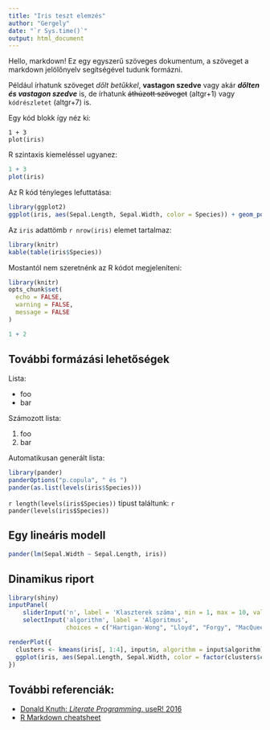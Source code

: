 ```yaml
---
title: "Iris teszt elemzés"
author: "Gergely"
date: "`r Sys.time()`"
output: html_document
---
```


Hello, markdown! Ez egy egyszerű szöveges dokumentum, 
a szöveget a markdown jelölőnyelv segítségével tudunk formázni.

Például írhatunk szöveget *dőlt betűkkel*, **vastagon szedve** vagy akár ***dőlten és vastagon szedve*** is, de írhatunk ~~áthúzott szöveget~~ (altgr+1) vagy `kódrészletet` (altgr+7) is.

Egy kód blokk így néz ki:

```
1 + 3
plot(iris)
```

R szintaxis kiemeléssel ugyanez:

```r
1 + 3
plot(iris)
```

Az R kód tényleges lefuttatása:

```r
library(ggplot2)
ggplot(iris, aes(Sepal.Length, Sepal.Width, color = Species)) + geom_point() + geom_smooth()
```

Az `iris` adattömb `r nrow(iris)` elemet tartalmaz:

```r
library(knitr)
kable(table(iris$Species))
```

Mostantól nem szeretnénk az R kódot megjeleníteni:

```r
library(knitr)
opts_chunk$set(
  echo = FALSE,
  warning = FALSE,
  message = FALSE
)
```

```r
1 + 2
```

## További formázási lehetőségek

Lista:

* foo
* bar

Számozott lista:

1. foo
2. bar

Automatikusan generált lista:

```r
library(pander)
panderOptions("p.copula", " és ")
pander(as.list(levels(iris$Species)))
```

`r length(levels(iris$Species))` típust találtunk: `r pander(levels(iris$Species))`

## Egy lineáris modell

```r
pander(lm(Sepal.Width ~ Sepal.Length, iris))
```

## Dinamikus riport

```r
library(shiny)
inputPanel(
    sliderInput('n', label = 'Klaszterek száma', min = 1, max = 10, value = 3),
    selectInput('algorithm', label = 'Algoritmus', 
                choices = c("Hartigan-Wong", "Lloyd", "Forgy", "MacQueen")))

renderPlot({
  clusters <- kmeans(iris[, 1:4], input$n, algorithm = input$algorithm)
  ggplot(iris, aes(Sepal.Length, Sepal.Width, color = factor(clusters$cluster))) + geom_point()
})
```

## További referenciák:

* [Donald Knuth: *Literate Programming*. useR! 2016](https://channel9.msdn.com/Events/useR-international-R-User-conference/useR2016/Literate-Programming)
* [R Markdown cheatsheet](https://d33wubrfki0l68.cloudfront.net/374f4c769f97c4ded7300d521eb59b24168a7261/c72ad/lesson-images/cheatsheets-1-cheatsheet.png)
